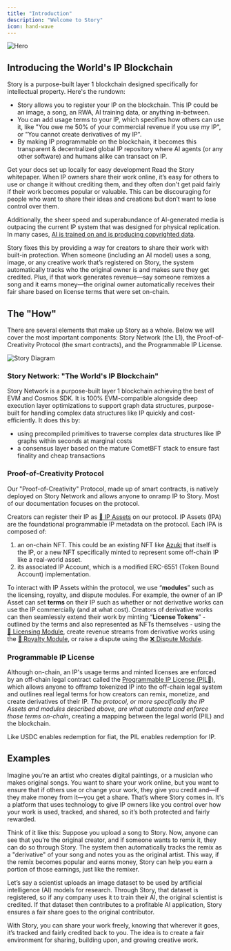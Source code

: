 ```yaml
---
title: "Introduction"
description: "Welcome to Story"
icon: hand-wave
---
```


<Frame>
  <img src="/images/story-banner.png" alt="Hero" />
</Frame>

## Introducing the World's IP Blockchain

Story is a purpose-built layer 1 blockchain designed specifically for intellectual property. Here's the rundown:

- Story allows you to register your IP on the blockchain. This IP could be an image, a song, an RWA, AI training data, or anything in-between.
- You can add usage terms to your IP, which specifies how others can use it, like "You owe me 50% of your commercial revenue if you use my IP", or "You cannot create derivatives of my IP".
- By making IP programmable on the blockchain, it becomes this transparent & decentralized global IP repository where AI agents (or any other software) and humans alike can transact on IP.

<CardGroup cols={2}>
  <Card
    title="Skip the Read - 1 Minute Summary"
    icon="house"
    href="/explain-like-im-five"
  >
    Get your docs set up locally for easy development
  </Card>
  <Card
    title="Read the Whitepaper"
    href="https://www.story.foundation/whitepaper.pdf"
    icon="file"
  >
    Read the Story whitepaper.
  </Card>
</CardGroup>

<Accordion title="Why did we built Story?" icon="question">
When IP owners share their work online, it’s easy for others to use or change it without crediting them, and they often don't get paid fairly if their work becomes popular or valuable. This can be discouraging for people who want to share their ideas and creations but don’t want to lose control over them.

Additionally, the sheer speed and superabundance of AI-generated media is outpacing the current IP system that was designed for physical replication. In many cases, [AI is trained on and is producing copyrighted data](https://twitter.com/BriannaWu/status/1823833723764084846).

Story fixes this by providing a way for creators to share their work with built-in protection. When someone (including an AI model) uses a song, image, or any creative work that’s registered on Story, the system automatically tracks who the original owner is and makes sure they get credited. Plus, if that work generates revenue—say someone remixes a song and it earns money—the original owner automatically receives their fair share based on license terms that were set on-chain.

</Accordion>

## The "How"

There are several elements that make up Story as a whole. Below we will cover the most important components: Story Network (the L1), the Proof-of-Creativity Protocol (the smart contracts), and the Programmable IP License.

<Frame>
  <img src="/images/story-stack.png" alt="Story Diagram" />
</Frame>

### Story Network: "The World's IP Blockchain"

Story Network is a purpose-built layer 1 blockchain achieving the best of EVM and Cosmos SDK. It is 100% EVM-compatible alongside deep execution layer optimizations to support graph data structures, purpose-built for handling complex data structures like IP quickly and cost-efficiently. It does this by:

- using precompiled primitives to traverse complex data structures like IP graphs within seconds at marginal costs
- a consensus layer based on the mature CometBFT stack to ensure fast finality and cheap transactions

### Proof-of-Creativity Protocol

Our "Proof-of-Creativity" Protocol, made up of smart contracts, is natively deployed on Story Network and allows anyone to onramp IP to Story. Most of our documentation focuses on the protocol.

Creators can register their IP as [🧩 IP Assets](/concepts/ip-asset) on our protocol. IP Assets (IPA) are the foundational programmable IP metadata on the protocol. Each IPA is composed of:

1. an on-chain NFT. This could be an existing NFT like [Azuki](https://www.azuki.com/en) that itself is the IP, or a new NFT specifically minted to represent some off-chain IP like a real-world asset.
2. its associated IP Account, which is a modified ERC-6551 (Token Bound Account) implementation.

To interact with IP Assets within the protocol, we use “**modules**” such as the licensing, royalty, and dispute modules. For example, the owner of an IP Asset can set **terms** on their IP such as whether or not derivative works can use the IP commercially (and at what cost). Creators of derivative works can then seamlessly extend their work by minting “**License Tokens**” - outlined by the terms and also represented as NFTs themselves - using the [📜 Licensing Module](/concepts/licensing-module), create revenue streams from derivative works using the [💸 Royalty Module](/concepts/royalty-module), or raise a dispute using the [❌ Dispute Module](/concepts/dispute-module).

### Programmable IP License

Although on-chain, an IP's usage terms and minted licenses are enforced by an off-chain legal contract called the [Programmable IP License (PIL💊)](/concepts/programmable-ip-license), which allows anyone to offramp tokenized IP into the off-chain legal system and outlines real legal terms for how creators can remix, monetize, and create derivatives of their IP. _The protocol, or more specifically the IP Assets and modules described above, are what automate and enforce those terms on-chain_, creating a mapping between the legal world (PIL) and the blockchain.

Like USDC enables redemption for fiat, the PIL enables redemption for IP.

## Examples

<Accordion title="Example #1" icon="circle-info">
Imagine you're an artist who creates digital paintings, or a musician who makes original songs. You want to share your work online, but you want to ensure that if others use or change your work, they give you credit and—if they make money from it—you get a share. That’s where Story comes in. It's a platform that uses technology to give IP owners like you control over how your work is used, tracked, and shared, so it’s both protected and fairly rewarded.

Think of it like this: Suppose you upload a song to Story. Now, anyone can see that you’re the original creator, and if someone wants to remix it, they can do so through Story. The system then automatically tracks the remix as a "derivative" of your song and notes you as the original artist. This way, if the remix becomes popular and earns money, Story can help you earn a portion of those earnings, just like the remixer.

</Accordion>

<Accordion title="Example #2" icon="circle-info">
Let’s say a scientist uploads an image dataset to be used by artificial intelligence (AI) models for research. Through Story, that dataset is registered, so if any company uses it to train their AI, the original scientist is credited. If that dataset then contributes to a profitable AI application, Story ensures a fair share goes to the original contributor.

With Story, you can share your work freely, knowing that wherever it goes, it’s tracked and fairly credited back to you. The idea is to create a fair environment for sharing, building upon, and growing creative work.

</Accordion>
